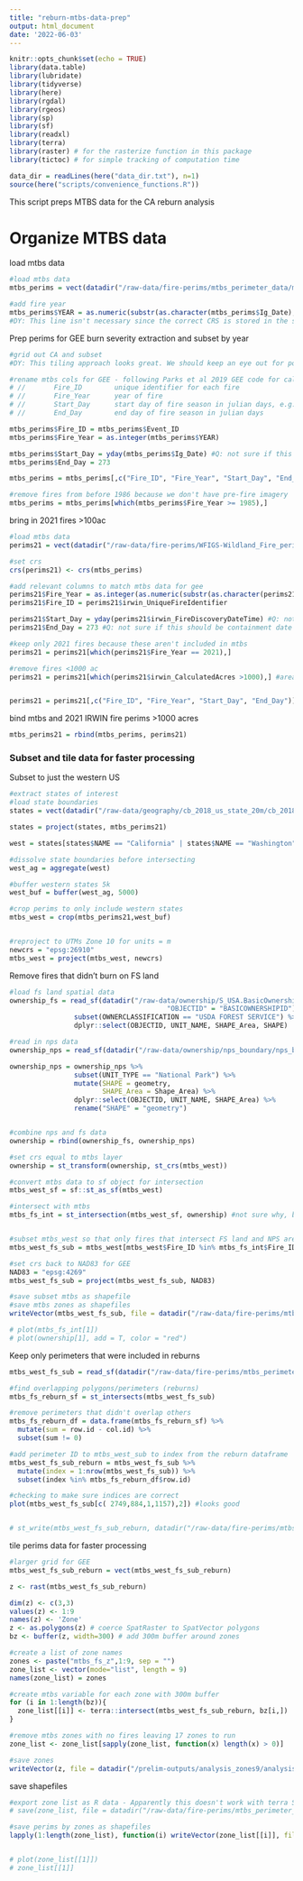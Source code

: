 ```yaml
---
title: "reburn-mtbs-data-prep"
output: html_document
date: '2022-06-03'
---
```


```r
knitr::opts_chunk$set(echo = TRUE)
library(data.table)
library(lubridate)
library(tidyverse)
library(here)
library(rgdal)
library(rgeos)
library(sp)
library(sf)
library(readxl)
library(terra)
library(raster) # for the rasterize function in this package
library(tictoc) # for simple tracking of computation time

data_dir = readLines(here("data_dir.txt"), n=1)
source(here("scripts/convenience_functions.R"))

```

This script preps MTBS data for the CA reburn analysis

# Organize MTBS data

load mtbs data

```r
#load mtbs data
mtbs_perims = vect(datadir("/raw-data/fire-perims/mtbs_perimeter_data/mtbs_perims_DD.shp")) #Mercator (EPSG: 4269)

#add fire year
mtbs_perims$YEAR = as.numeric(substr(as.character(mtbs_perims$Ig_Date), 1,4)) 
#DY: This line isn't necessary since the correct CRS is stored in the shapefile: crs(mtbs_perims) = 'epsg:4269'
```


Prep perims for GEE burn severity extraction and subset by year
```r
#grid out CA and subset
#DY: This tiling approach looks great. We should keep an eye out for possible cases where edge effects might be an issue, and if they exist, add a buffer to the grid.

#rename mtbs cols for GEE - following Parks et al 2019 GEE code for calculating CBI
# //       Fire_ID        unique identifier for each fire
# //       Fire_Year      year of fire
# //       Start_Day      start day of fire season in julian days, e.g. June 15 = 166
# //       End_Day        end day of fire season in julian days

mtbs_perims$Fire_ID = mtbs_perims$Event_ID
mtbs_perims$Fire_Year = as.integer(mtbs_perims$YEAR)

mtbs_perims$Start_Day = yday(mtbs_perims$Ig_Date) #Q: not sure if this should be actual start date or average for CA?
mtbs_perims$End_Day = 273

mtbs_perims = mtbs_perims[,c("Fire_ID", "Fire_Year", "Start_Day", "End_Day")]

#remove fires from before 1986 because we don't have pre-fire imagery
mtbs_perims = mtbs_perims[which(mtbs_perims$Fire_Year >= 1985),]
```


bring in 2021 fires >100ac
```r
#load mtbs data
perims21 = vect(datadir("/raw-data/fire-perims/WFIGS-Wildland_Fire_perims_full_history_7_18_22.gdb")) # (EPSG: 4326)

#set crs
crs(perims21) <- crs(mtbs_perims)

#add relevant columns to match mtbs data for gee
perims21$Fire_Year = as.integer(as.numeric(substr(as.character(perims21$irwin_FireDiscoveryDateTime), 1,4))) 
perims21$Fire_ID = perims21$irwin_UniqueFireIdentifier

perims21$Start_Day = yday(perims21$irwin_FireDiscoveryDateTime) #Q: not sure if this should be actual start date or average?
perims21$End_Day = 273 #Q: not sure if this should be containment date (not available in mtbs) or average?

#keep only 2021 fires because these aren't included in mtbs
perims21 = perims21[which(perims21$Fire_Year == 2021),]

#remove fires <1000 ac
perims21 = perims21[which(perims21$irwin_CalculatedAcres >1000),] #area reported in in acres


perims21 = perims21[,c("Fire_ID", "Fire_Year", "Start_Day", "End_Day")]

```

bind mtbs and 2021 IRWIN fire perims >1000 acres
```r
mtbs_perims21 = rbind(mtbs_perims, perims21)

```


### Subset and tile data for faster processing 

Subset to just the western US
```r

#extract states of interest
#load state boundaries
states = vect(datadir("/raw-data/geography/cb_2018_us_state_20m/cb_2018_us_state_20m.shp")) 

states = project(states, mtbs_perims21)

west = states[states$NAME == "California" | states$NAME == "Washington" | states$NAME == "Oregon" | states$NAME == "Idaho" | states$NAME == "Colorado" | states$NAME == "Montana" | states$NAME == "Wyoming" | states$NAME == "Utah" | states$NAME == "Nevada" | states$NAME == "Arizona" | states$NAME == "New Mexico",]

#dissolve state boundaries before intersecting 
west_ag = aggregate(west)

#buffer western states 5k
west_buf = buffer(west_ag, 5000)

#crop perims to only include western states
mtbs_west = crop(mtbs_perims21,west_buf)


#reproject to UTMs Zone 10 for units = m
newcrs = "epsg:26910"
mtbs_west = project(mtbs_west, newcrs)
```



Remove fires that didn't burn on FS land
```r
#load fs land spatial data
ownership_fs = read_sf(datadir("/raw-data/ownership/S_USA.BasicOwnership.gdb"), "BasicOwnership") %>% rename("UNIT_NAME" = "FORESTNAME",
                                       "OBJECTID" = "BASICOWNERSHIPID") %>%
                subset(OWNERCLASSIFICATION == "USDA FOREST SERVICE") %>%
                dplyr::select(OBJECTID, UNIT_NAME, SHAPE_Area, SHAPE)

#read in nps data
ownership_nps = read_sf(datadir("/raw-data/ownership/nps_boundary/nps_boundary.shp"))

ownership_nps = ownership_nps %>%
                subset(UNIT_TYPE == "National Park") %>%
                mutate(SHAPE = geometry,
                       SHAPE_Area = Shape_Area) %>%
                dplyr::select(OBJECTID, UNIT_NAME, SHAPE_Area) %>%
                rename("SHAPE" = "geometry")


#combine nps and fs data
ownership = rbind(ownership_fs, ownership_nps)

#set crs equal to mtbs layer
ownership = st_transform(ownership, st_crs(mtbs_west))  

#convert mtbs data to sf object for intersection
mtbs_west_sf = sf::st_as_sf(mtbs_west) 

#intersect with mtbs 
mtbs_fs_int = st_intersection(mtbs_west_sf, ownership) #not sure why, but this only runs when crs = "epsg:26910" - UTMs


#subset mtbs_west so that only fires that intersect FS land and NPS are included in severity analysis
mtbs_west_fs_sub = mtbs_west[mtbs_west$Fire_ID %in% mtbs_fs_int$Fire_ID]

#set crs back to NAD83 for GEE
NAD83 = "epsg:4269"
mtbs_west_fs_sub = project(mtbs_west_fs_sub, NAD83)
```


```r
#save subset mtbs as shapefile
#save mtbs zones as shapefiles
writeVector(mtbs_west_fs_sub, file = datadir("/raw-data/fire-perims/mtbs_perimeter_data/mtbs_west_fs_nps_sub.shp"), overwrite = TRUE)

# plot(mtbs_fs_int[1])
# plot(ownership[1], add = T, color = "red")
```

Keep only perimeters that were included in reburns
```r
mtbs_west_fs_sub = read_sf(datadir("/raw-data/fire-perims/mtbs_perimeter_data/mtbs_west_fs_nps_sub.shp"))

#find overlapping polygons/perimeters (reburns)
mtbs_fs_reburn_sf = st_intersects(mtbs_west_fs_sub) 

#remove perimeters that didn't overlap others
mtbs_fs_reburn_df = data.frame(mtbs_fs_reburn_sf) %>% 
  mutate(sum = row.id - col.id) %>%
  subset(sum != 0)

#add perimeter ID to mtbs_west_sub to index from the reburn dataframe
mtbs_west_fs_sub_reburn = mtbs_west_fs_sub %>%
  mutate(index = 1:nrow(mtbs_west_fs_sub)) %>%
  subset(index %in% mtbs_fs_reburn_df$row.id)

#checking to make sure indices are correct
plot(mtbs_west_fs_sub[c( 2749,884,1,1157),2]) #looks good


# st_write(mtbs_west_fs_sub_reburn, datadir("/raw-data/fire-perims/mtbs_perimeter_data/mtbs_west_fs_sub_reburn.shp"), append = TRUE)
```


tile perims data for faster processing
```r
#larger grid for GEE
mtbs_west_fs_sub_reburn = vect(mtbs_west_fs_sub_reburn)

z <- rast(mtbs_west_fs_sub_reburn)

dim(z) <- c(3,3)
values(z) <- 1:9
names(z) <- 'Zone'
z <- as.polygons(z) # coerce SpatRaster to SpatVector polygons
bz <- buffer(z, width=300) # add 300m buffer around zones

#create a list of zone names
zones <- paste("mtbs_fs_z",1:9, sep = "")
zone_list <- vector(mode="list", length = 9)
names(zone_list) = zones

#create mtbs variable for each zone with 300m buffer
for (i in 1:length(bz)){
  zone_list[[i]] <- terra::intersect(mtbs_west_fs_sub_reburn, bz[i,])
}

#remove mtbs zones with no fires leaving 17 zones to run
zone_list <- zone_list[sapply(zone_list, function(x) length(x) > 0)]

#save zones
writeVector(z, file = datadir("/prelim-outputs/analysis_zones9/analysis_zones9.gpkg"), overwrite = TRUE)
```

save shapefiles
```r
#export zone list as R data - Apparently this doesn't work with terra Spat- objects (https://github.com/rspatial/terra/issues/549)
# save(zone_list, file = datadir("/raw-data/fire-perims/mtbs_perimeter_data/mtbs_ca_zones/mtbs_ca_zones.RData"))

#save perims by zones as shapefiles
lapply(1:length(zone_list), function(i) writeVector(zone_list[[i]], file = datadir(paste0("/raw-data/fire-perims/mtbs_perimeter_data/mtbs_fs_zones/", names(zone_list[i]), ".shp"))))


# plot(zone_list[[1]])
# zone_list[[1]]
```


<!-- ---------------------------------------------------------------------------------------- -->
<!-- # Subset FS land -->

<!-- remove fires that did not burn on FS land (keep perims with >=50 ha overlap) -->
<!-- ```{r FS land, eval = FALSE} -->
<!-- #load ca fs land spatial data -->
<!-- fs = vect(datadir("/raw-data/ownership/fsland_ca.gpkg"))  -->
<!-- # plot(fs) -->
<!-- fs = project(fs, newcrs) #project to UTMs -->

<!-- fs_sf = sf::st_as_sf(fs) -->
<!-- mtbs_ca_sf = sf::st_as_sf(mtbs_ca) -->


<!-- # intersect - note that sf is intelligent with attribute data! -->
<!-- fs_mtbs_int <- st_intersection(mtbs_ca_sf, fs_sf) -->
<!-- # plot(mtbs_ca_sf$geometry, axes = TRUE) -->
<!-- # plot(fs_mtbs_int$geometry, add = TRUE, col = 'red') -->

<!-- # add in areas in m2 -->
<!-- fs_area <- fs_mtbs_int %>%  -->
<!--   mutate(area = st_area(.) %>% as.numeric()) -->

<!-- # for each perim, get area overlap with forest service land, then remove areas with <50 ha overlap -->
<!-- fs_area = fs_area %>%  -->
<!--   as_tibble() %>%  -->
<!--   group_by(Event_ID, OWNERCLASSIFICATION) %>%  -->
<!--   summarize(area = sum(area)) %>% -->
<!--   filter(area >= 500000) -->

<!-- #select fire perims that >= 50ha identified in fs_area -->
<!-- fs_mtbs_ca = mtbs_ca[mtbs_ca$Event_ID %in% fs_area$Event_ID,] -->

<!-- #some summary stats/data vis -->
<!-- # fs_mtbs_ca %>% data.frame() %>%  -->
<!-- #   group_by(YEAR) %>%  -->
<!-- #   summarise(acres_yr = sum(BurnBndAc)) %>%  -->
<!-- #   plot(acres_yr ~ YEAR) -->
<!-- ``` -->
